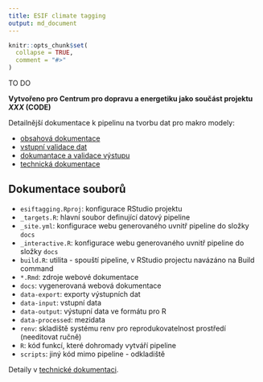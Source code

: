 ```yaml
---
title: ESIF climate tagging
output: md_document
---
```


<!-- README.md is generated from README.Rmd. Please edit that file -->

```r
knitr::opts_chunk$set(
  collapse = TRUE,
  comment = "#>"
)
```

<!-- badges: start -->
<!-- badges: end -->

TO DO

**Vytvořeno pro Centrum pro dopravu a energetiku jako součást projektu *XXX* (CODE)**

Detailnější dokumentace k pipelinu na tvorbu dat pro makro modely:

- [obsahová dokumentace](s_doc.html)
- [vstupní validace dat](s_inputchecks.html)
- [dokumantace a validace výstupu](s_output.html)
- [technická dokumentace](dev.html)

## Dokumentace souborů

- `esiftagging.Rproj`: konfigurace RStudio projektu 
- `_targets.R`: hlavní soubor definující datový pipeline
- `_site.yml`: konfigurace webu generovaného uvnitř pipeline do složky `docs`
- `_interactive.R`: konfigurace webu generovaného uvnitř pipeline do složky `docs`
- `build.R`: utilita - spouští pipeline, v RStudio projectu navázáno na Build command
- `*.Rmd`: zdroje webové dokumentace
- `docs`: vygenerovaná webová dokumentace
- `data-export`: exporty výstupních dat
- `data-input`: vstupní data
- `data-output`: výstupní data ve formátu pro R
- `data-processed`: mezidata
- `renv`: skladiště systému renv pro reprodukovatelnost prostředí (needitovat ručně)
- `R`: kód funkcí, které dohromady vytváří pipeline
- `scripts`: jiný kód mimo pipeline - odkladiště

Detaily v [technické dokumentaci](dev.html).
